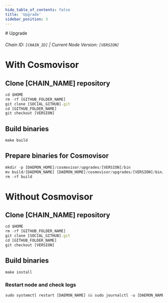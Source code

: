 ```yaml
---
hide_table_of_contents: false
title: 'Upgrade'
sidebar_position: 3
---
```


<div class="h1-with-icon icon-[CHAIN_SYSTEM_NAME]">
  # Upgrade
</div>

###### Chain ID: `[CHAIN_ID]` | Current Node Version: `[VERSION]`

# With Cosmovisor

## Clone [CHAIN_NAME] repository

```js
cd $HOME
rm -rf [GITHUB_FOLDER_NAME]
git clone [SOCIAL_GITHUB].git
cd [GITHUB_FOLDER_NAME]
git checkout [VERSION]
```

## Build binaries

```js
make build
```

## Prepare binaries for Cosmovisor

```js
mkdir -p [DAEMON_HOME]/cosmovisor/upgrades/[VERSION]/bin
mv build/[DAEMON_NAME] [DAEMON_HOME]/cosmovisor/upgrades/[VERSION]/bin/
rm -rf build
```

# Without Cosmovisor

## Clone [CHAIN_NAME] repository

```js
cd $HOME
rm -rf [GITHUB_FOLDER_NAME]
git clone [SOCIAL_GITHUB].git
cd [GITHUB_FOLDER_NAME]
git checkout [VERSION]
```

## Build binaries

```js
make install
```

### Restart node and check logs

```js
sudo systemctl restart [DAEMON_NAME] && sudo journalctl -u [DAEMON_NAME] -f --no-hostname -o cat
```
